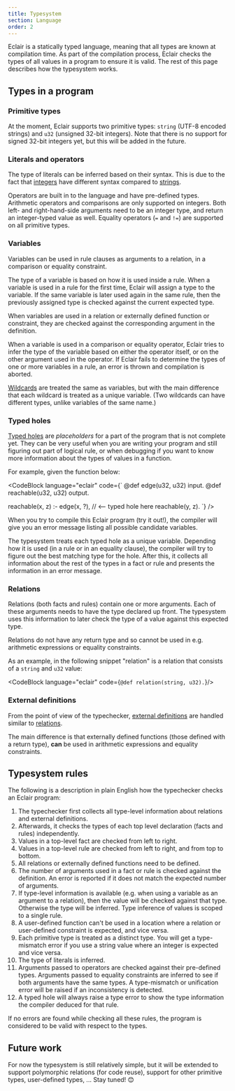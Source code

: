 ```yaml
---
title: Typesystem
section: Language
order: 2
---
```



Eclair is a statically typed language, meaning that all types are known at
compilation time. As part of the compilation process, Eclair checks the types
of all values in a program to ensure it is valid. The rest of this page
describes how the typesystem works.

## Types in a program

### Primitive types

At the moment, Eclair supports two primitive types: `string` (UTF-8 encoded
strings) and `u32` (unsigned 32-bit integers). Note that there is no support
for signed 32-bit integers yet, but this will be added in the future.

### Literals and operators

The type of literals can be inferred based on their syntax. This is due to the
fact that [integers](/docs/language-reference#integers) have different syntax
compared to [strings](/docs/language-reference#strings).

Operators are built in to the language and have pre-defined types. Arithmetic
operators and comparisons are only supported on integers. Both left- and
right-hand-side arguments need to be an integer type, and return an
integer-typed value as well. Equality operators (`=` and `!=`) are supported
on all primitive types.

### Variables

Variables can be used in rule clauses as arguments to a relation, in a
comparison or equality constraint.

The type of a variable is based on how it is used inside a rule. When a
variable is used in a rule for the first time, Eclair will assign a type to
the variable. If the same variable is later used again in the same rule, then
the previously assigned type is checked against the current expected type.

When variables are used in a relation or externally defined function or
constraint, they are checked against the corresponding argument in the
definition.

When a variable is used in a comparison or equality operator, Eclair tries to
infer the type of the variable based on either the operator itself, or on the
other argument used in the operator. If Eclair fails to determine the types of
one or more variables in a rule, an error is thrown and compilation is aborted.

[Wildcards](/docs/language-reference#wildcards) are treated the same as
variables, but with the main difference that each wildcard is treated as a
unique variable. (Two wildcards can have different types, unlike variables of
the same name.)

### Typed holes

[Typed holes](/docs/language-reference#typed-holes) are _placeholders_ for a
part of the program that is not complete yet. They can be very useful when you
are writing your program and still figuring out part of logical rule, or when
debugging if you want to know more information about the types of values in a
function.

For example, given the function below:

<CodeBlock language="eclair" code={`
@def edge(u32, u32) input.
@def reachable(u32, u32) output.

reachable(x, z) :-
  edge(x, ?),  // <-- typed hole here
  reachable(y, z).
`} />

When you try to compile this Eclair program (try it out!), the compiler will
give you an error message listing all possible candidate variables.

The typesystem treats each typed hole as a unique variable.
Depending how it is used (in a rule or in an equality clause), the compiler
will try to figure out the best matching type for the hole. After this, it
collects all information about the rest of the types in a fact or rule and
presents the information in an error message.

### Relations

Relations (both facts and rules) contain one or more arguments. Each of these
arguments needs to have the type declared up front. The typesystem uses this
information to later check the type of a value against this expected type.

Relations do not have any return type and so cannot be used in e.g. arithmetic
expressions or equality constraints.

As an example, in the following snippet "relation" is a relation that consists
of a `string` and `u32` value:

<CodeBlock language="eclair" code={`
@def relation(string, u32).
`}/>

### External definitions

From the point of view of the typechecker, [external
definitions](/docs/user-defined-functions) are handled similar to
[relations](#relations).

The main difference is that externally defined functions (those defined with a
return type), **can** be used in arithmetic expressions and equality
constraints.

## Typesystem rules

The following is a description in plain English how the typechecker checks an
Eclair program:

1. The typechecker first collects all type-level information about relations
   and external definitions.
2. Afterwards, it checks the types of each top level declaration (facts and
   rules) independently.
3. Values in a top-level fact are checked from left to right.
4. Values in a top-level rule are checked from left to right, and from top
   to bottom.
5. All relations or externally defined functions need to be defined.
6. The number of arguments used in a fact or rule is checked against the
   definition. An error is reported if it does not match the expected number of
   arguments.
7. If type-level information is available (e.g. when using a variable as an
   argument to a relation), then the value will be checked against that type.
   Otherwise the type will be inferred. Type inference of values is scoped to a
   single rule.
8. A user-defined function can't be used in a location where a relation or
   user-defined constraint is expected, and vice versa.
9. Each primitive type is treated as a distinct type. You will get a
   type-mismatch error if you use a string value where an integer is expected
   and vice versa.
10. The type of literals is inferred.
11. Arguments passed to operators are checked against their pre-defined types.
    Arguments passed to equality constraints are inferred to see if both
    arguments have the same types. A type-mismatch or unification error will be
    raised if an inconsistency is detected.
12. A typed hole will always raise a type error to show the type information
    the compiler deduced for that rule.

If no errors are found while checking all these rules, the program is
considered to be valid with respect to the types.

## Future work

For now the typesystem is still relatively simple, but it will be extended
to support polymorphic relations (for code reuse), support for other
primitive types, user-defined types, ... Stay tuned! 😊
